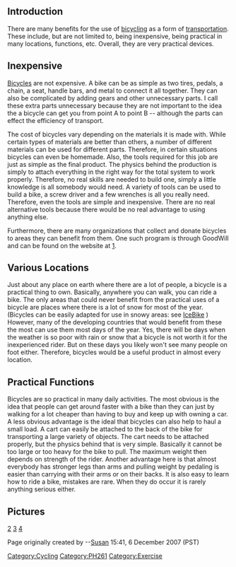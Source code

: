 == Introduction ==
There are many benefits for the use of [[bicycling]] as a form of [[transportation]].  These include, but are not limited to, being inexpensive, being practical in many locations, functions, etc. Overall, they are very practical devices. 

== Inexpensive ==
[[Bicycles]] are not expensive. A bike can be as simple as two tires, pedals, a chain, a seat, handle bars, and metal to connect it all together. They can also be complicated by adding gears and other unnecessary parts.  I call these extra parts unnecessary because they are not important to the idea the a bicycle can get you from point A to point B -- although the parts can effect the efficiency of transport.

The cost of bicycles vary depending on the materials it is made with. While certain types of materials are better than others, a number of different materials can be used for different parts. Therefore, in certain situations bicycles can even be homemade. Also, the tools required for this job are just as simple as the final product. The physics behind the production is simply to attach everything in the right way for the total system to work properly. Therefore, no real skills are needed to build one, simply a little knowledge is all somebody would need. A variety of tools can be used to build a bike, a screw driver and a few wrenches is all you really need. Therefore, even the tools are simple and inexpensive. There are no real alternative tools because there would be no real advantage to using anything else.  

Furthermore, there are many organizations that collect and donate bicycles to areas they can benefit from them. One such program is through GoodWill and can be found on the website at [http://www.goodwillbicycles.com/].

== Various Locations ==
Just about any place on earth where there are a lot of people, a bicycle is a practical thing to own. Basically, anywhere you can walk, you can ride a bike. The only areas that could never benefit from the practical uses of a bicycle are places where there is a lot of snow for most of the year. (Bicycles can be easily adapted for use in snowy areas: see [http://www.icebike.org/ IceBike] )
However, many of the developing countries that would benefit from these the most can use them most days of the year. Yes, there will be days when the weather is so poor with rain or snow that a bicycle is not worth it for the inexperienced rider. But on these days you likely won't see many people on foot either. Therefore, bicycles would be a useful product in almost every location.

== Practical Functions ==
Bicycles are so practical in many daily activities. The most obvious is the idea that people can get around faster with a bike than they can just by walking for a lot cheaper than having to buy and keep up with owning a car. A less obvious advantage is the ideal that bicycles can also help to haul a small load. A cart can easily be attached to the back of the bike for transporting a large variety of objects. The cart needs to be attached properly, but the physics behind that is very simple. Basically it cannot be too large or too heavy for the bike to pull. The maximum weight then depends on strength of the rider. Another advantage here is that almost everybody has stronger legs than arms and pulling weight by pedaling is easier than carrying with their arms or on their backs. It is also easy to learn how to ride a bike, mistakes are rare. When they do occur it is rarely anything serious either.

== Pictures ==

[http://www.fa-technik.adfc.de/Ratgeber/Rueckruf/Haro.F2.02.jpg]
[http://www.luxurylowrider.com/webbikes/67cd/67cf1t.jpg]
[http://campuscycles.com/site/images/library/large/giant_simple_single_blk_04s_m.jpg]

Page originally created by --[[User:Susan|Susan]] 15:41, 6 December 2007 (PST)
[[Category:Cycling]]
[[Category:PH261]]
[[Category:Exercise]]